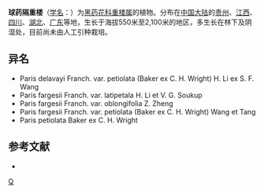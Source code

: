 {{Speciesbox 
| genus = Paris
| species = fargesii
| authority = Franch.
}}
'''球药隔重楼'''（[[学名|学名]]：{{lang|la|''Paris fargesii''}}）为[[黑药花科|黑药花科]][[重楼属|重楼属]]的植物。分布在[[中国大陆|中国大陆]]的[[贵州|贵州]]、[[江西|江西]]、[[四川|四川]]、[[湖北|湖北]]、[[广东|广东]]等地，生长于海拔550米至2,100米的地区，多生长在林下及阴湿处，目前尚未由人工引种栽培。

== 异名 ==
* Paris delavayi Franch. var. petiolata (Baker ex C. H. Wright) H. Li ex S. F. Wang
* Paris fargesii Franch. var. latipetala H. Li et V. G. Soukup
* Paris fargesii Franch. var. oblongifolia Z. Zheng
* Paris fargesii Franch. var. petiolata (Baker ex C. H. Wright) Wang et Tang
* Paris petiolata Baker ex C. H. Wright

== 参考文献 ==
<div class="references-small">
* {{cite web| url =http://www.bioinfo.cn/db05/KmzwSpecies.php?action=view&id=22238| title =球药隔重楼| work =《中国高等植物数据库全库》| publisher =中国科学院微生物研究所| author =昆明植物研究所| accessdate =2009-02-25| deadurl =yes| archiveurl =https://web.archive.org/web/20160305065613/http://www.bioinfo.cn/db05/KmzwSpecies.php?action=view&id=22238| archivedate =2016-03-05}}
</div>
{{Taxonbar|from=Q15231325}}

[[Category:重楼属|Q]]